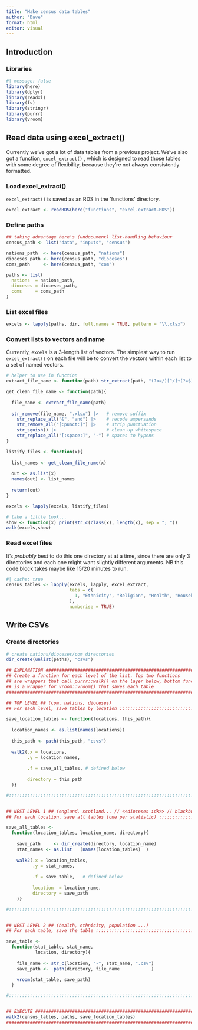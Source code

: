 ```yaml
---
title: "Make census data tables"
author: "Dave"
format: html
editor: visual
---
```


## Introduction

### Libraries

```r
#| message: false
library(here)
library(dplyr)
library(readxl)
library(fs)
library(stringr)
library(purrr)
library(vroom)
```

## Read data using excel_extract()

Currently we've got a lot of data tables from a previous project. We've also got a function, `excel_extract()` , which is designed to read those tables with some degree of flexibility, because they're not always consistently formatted.

### Load excel_extract()

`excel_extract()` is saved as an RDS in the 'functions' directory.

```r
excel_extract <- readRDS(here("functions", "excel-extract.RDS"))
```

### Define paths

```r
## taking advantage here's (undocument) list-handling behaviour
census_path <- list("data", "inputs", "census")

nations_path  <- here(census_path, "nations")
dioceses_path <- here(census_path, "dioceses")
coms_path     <- here(census_path, "com")

paths <- list(
  nations  = nations_path,
  dioceses = dioceses_path,
  coms     = coms_path
)
```

### List excel files

```r
excels <- lapply(paths, dir, full.names = TRUE, pattern = "\\.xlsx")
```

### Convert lists to vectors and name

Currently, `excels` is a 3-length list of vectors. The simplest way to run `excel_extract()` on each file will be to convert the vectors within each list to a set of named vectors.

```r

# helper to use in function
extract_file_name <- function(path) str_extract(path, "(?<=/)[^/]+(?=$)")

get_clean_file_name <- function(path){
  
  file_name <- extract_file_name(path)
  
  str_remove(file_name, ".xlsx") |>   # remove suffix
    str_replace_all("&", "and") |>    # recode ampersands
    str_remove_all("[:punct:]") |>    # strip punctuation
    str_squish() |>                   # clean up whitespace
    str_replace_all("[:space:]", "-") # spaces to hypens
}

listify_files <- function(x){
  
  list_names <- get_clean_file_name(x)
  
  out <- as.list(x)
  names(out) <- list_names
  
  return(out)
}

excels <- lapply(excels, listify_files)

# take a little look...
show <- function(x) print(str_c(class(x), length(x), sep = "; "))
walk(excels,show)
```

### Read excel files

It's *probably* best to do this one directory at at a time, since there are only 3 directories and each one might want slightly different arguments. NB this code block takes maybe like 15/20 minutes to run.

```r
#| cache: true
census_tables <- lapply(excels, lapply, excel_extract,
                        tabs = c(
                          1, "Ethnicity", "Religion", "Health", "Household type"
                        ),
                        numberise = TRUE)
```

## Write CSVs

### Create directories

```r
# create nations/dioceses/com directories
dir_create(unlist(paths), "csvs")

## EXPLANATION ##############################################################
## Create a function for each level of the list. Top two functions          #
## are wrappers that call purrr::walk() on the layer below, bottom function #
## is a wrapper for vroom::vroom() that saves each table                    #
#############################################################################

## TOP LEVEL ## (com, nations, dioceses)                                    
## For each level, save tables by location ::::::::::::::::::::::::::::::::::

save_location_tables <- function(locations, this_path){
  
  location_names <- as.list(names(locations))
    
  this_path <- path(this_path, "csvs")
    
  walk2(.x = locations,
        .y = location_names,
        
        .f = save_all_tables, # defined below
          
        directory = this_path 
  )}

#::::::::::::::::::::::::::::::::::::::::::::::::::::::::::::::::::::::::::::


## NEST LEVEL 1 ## (england, scotland... // <<dioceses idk>> // blackburn, sligo...)
## For each location, save all tables (one per statistic) :::::::::::::::::::

save_all_tables <- 
  function(location_tables, location_name, directory){
    
    save_path     <- dir_create(directory, location_name)
    stat_names <- as.list   (names(location_tables)  )
    
    walk2(.x = location_tables,
          .y = stat_names,
          
          .f = save_table,   # defined below
          
          location  = location_name,
          directory = save_path
    )}

#:::::::::::::::::::::::::::::::::::::::::::::::::::::::::::::::::::::::::::::


## NEST LEVEL 2 ## (health, ethnicity, population ...)
## For each table, save the table ::::::::::::::::::::::::::::::::::::::::::::

save_table <-
  function(stat_table, stat_name,
           location, directory){
    
    file_name <- str_c(location, "-", stat_name, ".csv")
    save_path <-  path(directory, file_name            )

    vroom(stat_table, save_path)
  }

#:::::::::::::::::::::::::::::::::::::::::::::::::::::::::::::::::::::::::::::


## EXECUTE ###################################################################
walk2(census_tables, paths, save_location_tables)                            #
##############################################################################
```
